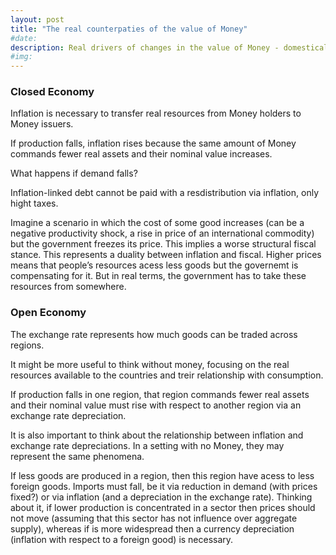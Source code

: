 ```yaml
---
layout: post
title: "The real counterpaties of the value of Money"
#date: 
description: Real drivers of changes in the value of Money - domestically (Inflation) and externally (Foreign Exchange Rate)
#img:  
---
```


### Closed Economy

Inflation is necessary to transfer real resources from Money holders to Money issuers.

If production falls, inflation rises because the same amount of Money commands fewer real assets and their nominal value increases.

What happens if demand falls?

Inflation-linked debt cannot be paid with a resdistribution via inflation, only hight taxes.

Imagine a scenario in which the cost of some good increases (can be a negative productivity shock, a rise in price of an international commodity) but the government freezes its price. This implies a worse structural fiscal stance. This represents a duality between inflation and fiscal. Higher prices means that people's resources acess less goods but the governemt is compensating for it. But in real terms, the government has to take these resources from somewhere.


### Open Economy

The exchange rate represents how much goods can be traded across regions.

It might be more useful to think without money, focusing on the real resources available to the countries and treir relationship with consumption.

If production falls in one region, that region commands fewer real assets and their nominal value must rise with respect to another region via an exchange rate depreciation.

It is also important to think about the relationship between inflation and exchange rate depreciations. In a setting with no Money, they may represent the same phenomena.

If less goods are produced in a region, then this region have acess to less foreign goods. Imports must fall, be it via reduction in demand (with prices fixed?) or via inflation (and a depreciation in the exchange rate). Thinking about it, if lower production is concentrated in a sector then prices should not move (assuming that this sector has not influence over aggregate supply), whereas if is more widespread then a currency depreciation (inflation with respect to a foreign good) is necessary.